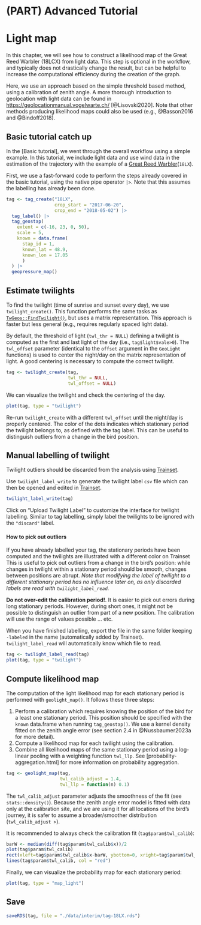 
# (PART) Advanced Tutorial {-} 

# Light map

In this chapter, we will see how to construct a likelihood map of the Great Reed Warbler (18LCX) from light data. This step is optional in the workflow, and typically does not drastically change the result, but can be helpful to increase the computational efficiency during the creation of the graph. 

Here, we use an approach based on the simple threshold based method, using a calibration of zenith angle. A more thorough introduction to geolocation with light data can be found in <https://geolocationmanual.vogelwarte.ch/> [@Lisovski2020]. Note that other methods producing likelihood maps could also be used (e.g., @Basson2016 and @Bindoff2018).

## Basic tutorial catch up

In the [Basic tutorial], we went through the overall workflow using a simple example. In this tutorial, we include light data and use wind data in the estimation of the trajectory with the example of a [Great Reed Warbler](https://ebird.org/species/grrwar1)(`18LX`).

First, we use a fast-forward code to perform the steps already covered in the basic tutorial, using the native pipe operator `|>`. Note that this assumes the labelling has already been done. 

```r
tag <- tag_create("18LX", 
                  crop_start = "2017-06-20", 
                  crop_end = "2018-05-02") |>
  tag_label() |>
  tag_geostap(
    extent = c(-16, 23, 0, 50),
    scale = 5,
    known = data.frame(
      stap_id = 1, 
      known_lat = 48.9,
      known_lon = 17.05
      )
  ) |>
  geopressure_map()
```

## Estimate twilights

To find the twilight (time of sunrise and sunset every day), we use `twilight_create()`. This function performs the same tasks as [`TwGeos::FindTwilight()`](https://rdrr.io/github/slisovski/TwGeos/man/findTwilights.html), but uses a matrix representation. This approach is faster but less general (e.g., requires regularly spaced light data).

By default, the threshold of light (`twl_thr = NULL`) defining a twilight is computed as the first and last light of the day (i.e., `tag$light$vale>0`). The `twl_offset` parameter (identical to the `offset` argument in the `GeoLight` functions) is used to center the night/day on the matrix representation of light. A good centering is necessary to compute the correct twilight.

```r
tag <- twilight_create(tag, 
                       twl_thr = NULL,
                       twl_offset = NULL)
```

We can visualize the twilight and check the centering of the day. 

```r
plot(tag, type = "twilight")
```

Re-run `twilight_create` with a different `twl_offset` until the night/day is properly centered. The color of the dots indicates which stationary period the twilight belongs to, as defined with the tag label. This can be useful to distinguish outliers from a change in the bird position.  

## Manual labelling of twilight

Twilight outliers should be discarded from the analysis using [Trainset](https://trainset.raphaelnussbaumer.com/). 

Use `twilight_label_write` to generate the twilight label `csv` file which can then be opened and edited in [Trainset](https://trainset.raphaelnussbaumer.com/).

```r
twilight_label_write(tag)
```

Click on "Upload Twilight Label" to customize the interface for twilight labelling. Similar to tag labelling, simply label the twilights to be ignored with the `"discard"` label.

<div class="alert alert-info" role="alert">
<h4 class="alert-heading mt-2"><strong>How to pick out outliers</strong></h4>
If you have already labelled your tag, the stationary periods have been computed and the twilights are illustrated with a different color on Trainset This is useful to pick out outliers from a change in the bird's position: while changes in twilight within a stationary period should be smooth, changes between positions are abrupt. 
*Note that modifying the label of twilight to a different stationary period has no influence later on, as only discarded labels are read with `twilight_label_read`.*

**Do not over-edit the calibration period!**. It is easier to pick out errors during long stationary periods. However, during short ones, it might not be possible to distinguish an outlier from part of a new position. The calibration will use the range of values possible ... etc.
</div>



When you have finished labelling, export the file in the same folder keeping `-labeled` in the name (automatically added by Trainset). `twilight_label_read` will automatically know which file to read.

```r
tag <- twilight_label_read(tag)
plot(tag, type = "twilight")
```

## Compute likelihood map

The computation of the light likelihood map for each stationary period is performed with `geolight_map()`. It follows these three steps:

1. Perform a calibration which requires knowing the position of the bird for a least one stationary period. This position should be specified with the `known` data.frame when running `tag_geostap()`. We use a kernel density fitted on the zenith angle error (see section 2.4 in @Nussbaumer2023a for more detail). 
2. Compute a likelihood map for each twilight using the calibration.
3. Combine all likelihood maps of the same stationary period using a log-linear pooling with a weighting function `twl_llp`. See [probability-aggregation.html] for more information on probability aggregation.


```r
tag <- geolight_map(tag,
                    twl_calib_adjust = 1.4, 
                    twl_llp = function(n) 0.1)
```
The `twl_calib_adjust` parameter adjusts the smoothness of the fit (see `stats::density()`). Because the zenith angle error model is fitted with data only at the calibration site, and we are using it for all locations of the bird's journey, it is safer to assume a broader/smoother distribution (`twl_calib_adjust >`). 

It is recommended to always check the calibration fit (`tag$param$twl_calib`):

```r
barW <- median(diff(tag$param$twl_calib$x))/2
plot(tag$param$twl_calib)
rect(xleft=tag$param$twl_calib$x-barW, ybottom=0, xright=tag$param$twl_calib$x+barW, ytop=tag$param$twl_calib$y, col = gray(0.5))
lines(tag$param$twl_calib, col = "red")
```

Finally, we can visualize the probability map for each stationary period:

```r
plot(tag, type = "map_light")
```

## Save

```r
saveRDS(tag, file = "./data/interim/tag-18LX.rds")
```
